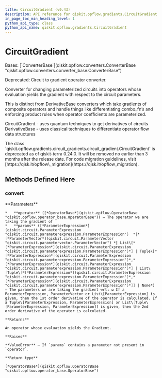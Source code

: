 ```yaml
---
title: CircuitGradient (v0.43)
description: API reference for qiskit.opflow.gradients.CircuitGradient in qiskit v0.43
in_page_toc_min_heading_level: 1
python_api_type: class
python_api_name: qiskit.opflow.gradients.CircuitGradient
---
```


# CircuitGradient

<Class id="qiskit.opflow.gradients.CircuitGradient" isDedicatedPage={true} github="https://github.com/qiskit/qiskit/tree/stable/0.24/qiskit/opflow/gradients/circuit_gradients/circuit_gradient.py" signature="CircuitGradient" modifiers="class">
  Bases: [`ConverterBase`](qiskit.opflow.converters.ConverterBase "qiskit.opflow.converters.converter_base.ConverterBase")

  Deprecated: Circuit to gradient operator converter.

  Converter for changing parameterized circuits into operators whose evaluation yields the gradient with respect to the circuit parameters.

  This is distinct from DerivativeBase converters which take gradients of composite operators and handle things like differentiating combo\_fn’s and enforcing product rules when operator coefficients are parameterized.

  CircuitGradient - uses quantum techniques to get derivatives of circuits DerivativeBase - uses classical techniques to differentiate operator flow data structures

  <Admonition title="Deprecated since version 0.24.0" type="danger">
    The class `qiskit.opflow.gradients.circuit_gradients.circuit_gradient.CircuitGradient` is deprecated as of qiskit-terra 0.24.0. It will be removed no earlier than 3 months after the release date. For code migration guidelines, visit [https://qisk.it/opflow\_migration](https://qisk.it/opflow_migration).
  </Admonition>

  ## Methods Defined Here

  <span id="qiskit-opflow-gradients-circuitgradient-convert" />

  ### convert

  <Function id="qiskit.opflow.gradients.CircuitGradient.convert" signature="CircuitGradient.convert(operator, params=None)" modifiers="abstract">
    **Parameters**

    *   **operator** ([*OperatorBase*](qiskit.opflow.OperatorBase "qiskit.opflow.operator_base.OperatorBase")) – The operator we are taking the gradient of
    *   **params** ([*ParameterExpression*](qiskit.circuit.ParameterExpression "qiskit.circuit.parameterexpression.ParameterExpression")  *|*[*ParameterVector*](qiskit.circuit.ParameterVector "qiskit.circuit.parametervector.ParameterVector") *| List\[*[*ParameterExpression*](qiskit.circuit.ParameterExpression "qiskit.circuit.parameterexpression.ParameterExpression")*] | Tuple\[*[*ParameterExpression*](qiskit.circuit.ParameterExpression "qiskit.circuit.parameterexpression.ParameterExpression")*,* [*ParameterExpression*](qiskit.circuit.ParameterExpression "qiskit.circuit.parameterexpression.ParameterExpression")*] | List\[Tuple\[*[*ParameterExpression*](qiskit.circuit.ParameterExpression "qiskit.circuit.parameterexpression.ParameterExpression")*,* [*ParameterExpression*](qiskit.circuit.ParameterExpression "qiskit.circuit.parameterexpression.ParameterExpression")*]] | None*) – The parameters we are taking the gradient wrt: ω If a ParameterExpression, ParameterVector or List\[ParameterExpression] is given, then the 1st order derivative of the operator is calculated. If a Tuple\[ParameterExpression, ParameterExpression] or List\[Tuple\[ParameterExpression, ParameterExpression]] is given, then the 2nd order derivative of the operator is calculated.

    **Returns**

    An operator whose evaluation yields the Gradient.

    **Raises**

    **ValueError** – If `params` contains a parameter not present in `operator`.

    **Return type**

    [*OperatorBase*](qiskit.opflow.OperatorBase "qiskit.opflow.operator_base.OperatorBase")
  </Function>
</Class>

